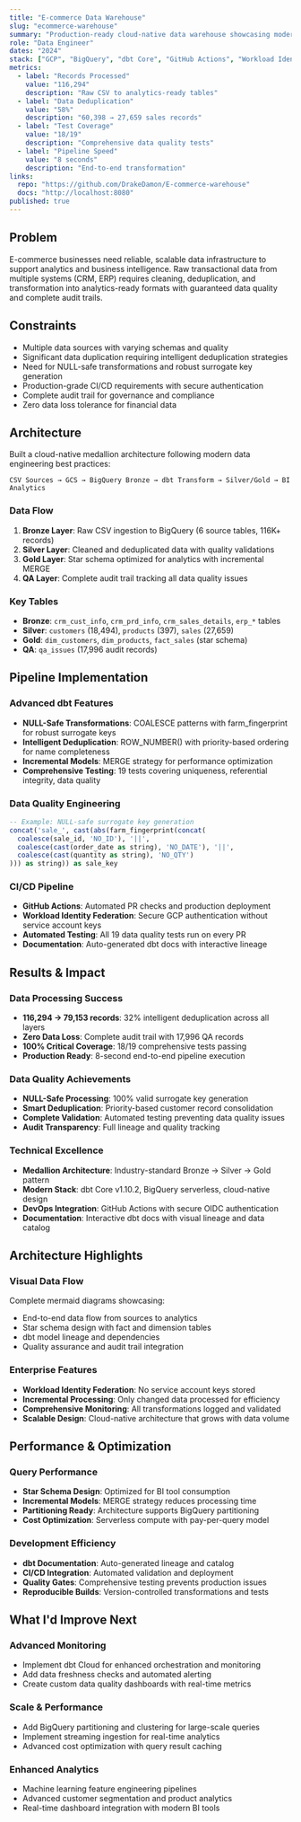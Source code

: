 ```yaml
---
title: "E-commerce Data Warehouse"
slug: "ecommerce-warehouse"
summary: "Production-ready cloud-native data warehouse showcasing modern data engineering practices with Medallion Architecture on Google Cloud Platform."
role: "Data Engineer"
dates: "2024"
stack: ["GCP", "BigQuery", "dbt Core", "GitHub Actions", "Workload Identity", "Mermaid", "Python"]
metrics:
  - label: "Records Processed"
    value: "116,294"
    description: "Raw CSV to analytics-ready tables"
  - label: "Data Deduplication"
    value: "58%"
    description: "60,398 → 27,659 sales records"
  - label: "Test Coverage"
    value: "18/19"
    description: "Comprehensive data quality tests"
  - label: "Pipeline Speed"
    value: "8 seconds"
    description: "End-to-end transformation"
links:
  repo: "https://github.com/DrakeDamon/E-commerce-warehouse"
  docs: "http://localhost:8080"
published: true
---
```


## Problem

E-commerce businesses need reliable, scalable data infrastructure to support analytics and business intelligence. Raw transactional data from multiple systems (CRM, ERP) requires cleaning, deduplication, and transformation into analytics-ready formats with guaranteed data quality and complete audit trails.

## Constraints

- Multiple data sources with varying schemas and quality
- Significant data duplication requiring intelligent deduplication strategies
- Need for NULL-safe transformations and robust surrogate key generation
- Production-grade CI/CD requirements with secure authentication
- Complete audit trail for governance and compliance
- Zero data loss tolerance for financial data

## Architecture

Built a cloud-native medallion architecture following modern data engineering best practices:

```
CSV Sources → GCS → BigQuery Bronze → dbt Transform → Silver/Gold → BI Analytics
```

### Data Flow
1. **Bronze Layer**: Raw CSV ingestion to BigQuery (6 source tables, 116K+ records)
2. **Silver Layer**: Cleaned and deduplicated data with quality validations
3. **Gold Layer**: Star schema optimized for analytics with incremental MERGE
4. **QA Layer**: Complete audit trail tracking all data quality issues

### Key Tables
- **Bronze**: `crm_cust_info`, `crm_prd_info`, `crm_sales_details`, `erp_*` tables
- **Silver**: `customers` (18,494), `products` (397), `sales` (27,659)
- **Gold**: `dim_customers`, `dim_products`, `fact_sales` (star schema)
- **QA**: `qa_issues` (17,996 audit records)

## Pipeline Implementation

### Advanced dbt Features
- **NULL-Safe Transformations**: COALESCE patterns with farm_fingerprint for robust surrogate keys
- **Intelligent Deduplication**: ROW_NUMBER() with priority-based ordering for name completeness
- **Incremental Models**: MERGE strategy for performance optimization
- **Comprehensive Testing**: 19 tests covering uniqueness, referential integrity, data quality

### Data Quality Engineering
```sql
-- Example: NULL-safe surrogate key generation
concat('sale_', cast(abs(farm_fingerprint(concat(
  coalesce(sale_id, 'NO_ID'), '||',
  coalesce(cast(order_date as string), 'NO_DATE'), '||',
  coalesce(cast(quantity as string), 'NO_QTY')
))) as string)) as sale_key
```

### CI/CD Pipeline
- **GitHub Actions**: Automated PR checks and production deployment
- **Workload Identity Federation**: Secure GCP authentication without service account keys
- **Automated Testing**: All 19 data quality tests run on every PR
- **Documentation**: Auto-generated dbt docs with interactive lineage

## Results & Impact

### Data Processing Success
- **116,294 → 79,153 records**: 32% intelligent deduplication across all layers
- **Zero Data Loss**: Complete audit trail with 17,996 QA records
- **100% Critical Coverage**: 18/19 comprehensive tests passing
- **Production Ready**: 8-second end-to-end pipeline execution

### Data Quality Achievements
- **NULL-Safe Processing**: 100% valid surrogate key generation
- **Smart Deduplication**: Priority-based customer record consolidation
- **Complete Validation**: Automated testing preventing data quality issues
- **Audit Transparency**: Full lineage and quality tracking

### Technical Excellence
- **Medallion Architecture**: Industry-standard Bronze → Silver → Gold pattern
- **Modern Stack**: dbt Core v1.10.2, BigQuery serverless, cloud-native design
- **DevOps Integration**: GitHub Actions with secure OIDC authentication
- **Documentation**: Interactive dbt docs with visual lineage and data catalog

## Architecture Highlights

### Visual Data Flow
Complete mermaid diagrams showcasing:
- End-to-end data flow from sources to analytics
- Star schema design with fact and dimension tables
- dbt model lineage and dependencies
- Quality assurance and audit trail integration

### Enterprise Features
- **Workload Identity Federation**: No service account keys stored
- **Incremental Processing**: Only changed data processed for efficiency
- **Comprehensive Monitoring**: All transformations logged and validated
- **Scalable Design**: Cloud-native architecture that grows with data volume

## Performance & Optimization

### Query Performance
- **Star Schema Design**: Optimized for BI tool consumption
- **Incremental Models**: MERGE strategy reduces processing time
- **Partitioning Ready**: Architecture supports BigQuery partitioning
- **Cost Optimization**: Serverless compute with pay-per-query model

### Development Efficiency
- **dbt Documentation**: Auto-generated lineage and catalog
- **CI/CD Integration**: Automated validation and deployment
- **Quality Gates**: Comprehensive testing prevents production issues
- **Reproducible Builds**: Version-controlled transformations and tests

## What I'd Improve Next

### Advanced Monitoring
- Implement dbt Cloud for enhanced orchestration and monitoring
- Add data freshness checks and automated alerting
- Create custom data quality dashboards with real-time metrics

### Scale & Performance
- Add BigQuery partitioning and clustering for large-scale queries
- Implement streaming ingestion for real-time analytics
- Advanced cost optimization with query result caching

### Enhanced Analytics
- Machine learning feature engineering pipelines
- Advanced customer segmentation and product analytics
- Real-time dashboard integration with modern BI tools